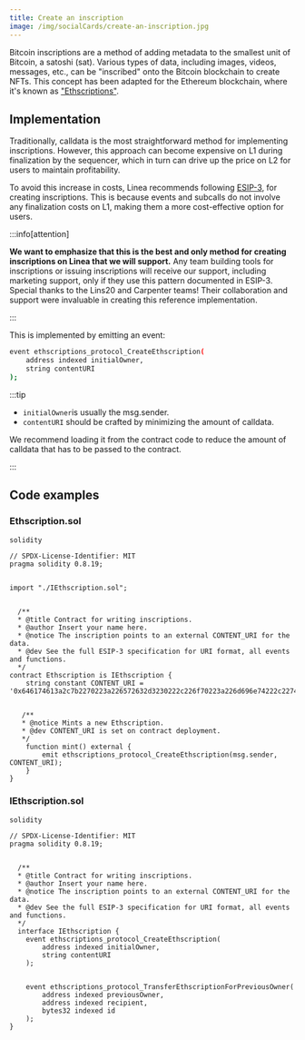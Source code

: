 ```yaml
---
title: Create an inscription
image: /img/socialCards/create-an-inscription.jpg
---
```


Bitcoin inscriptions are a method of adding metadata to the smallest unit of Bitcoin, a satoshi (sat). Various types of data, including images, videos, messages, etc., can be "inscribed" onto the Bitcoin blockchain to create NFTs. This concept has been adapted for the Ethereum blockchain, where it's known as ["Ethscriptions"](https://docs.ethscriptions.com/overview/introducing-ethscriptions).

## Implementation

Traditionally, calldata is the most straightforward method for implementing inscriptions. However, this approach can become expensive on L1 during finalization by the sequencer, which in turn can drive up the price on L2 for users to maintain profitability.

To avoid this increase in costs, Linea recommends following [ESIP-3](https://docs.ethscriptions.com/esips/accepted-esips/esip-3-smart-contract-ethscription-creations), for creating inscriptions. This is because events and subcalls do not involve any finalization costs on L1, making them a more cost-effective option for users.

:::info[attention]

**We want to emphasize that this is the best and only method for creating inscriptions on Linea that we will support.** Any team building tools for inscriptions or issuing inscriptions will receive our support, including marketing support, only if they use this pattern documented in ESIP-3. Special thanks to the Lins20 and Carpenter teams! Their collaboration and support were invaluable in creating this reference implementation.

:::

This is implemented by emitting an event:

```bash
event ethscriptions_protocol_CreateEthscription(
    address indexed initialOwner,
    string contentURI
);
```

:::tip

- `initialOwner`is usually the msg.sender.
- `contentURI` should be crafted by minimizing the amount of calldata.

We recommend loading it from the contract code to reduce the amount of calldata that has to be passed to the contract.

:::

## Code examples

<!-- We need some more here.
- What are the addresses? List them here, and link them on important contracts page.
- Explain what these are
- Explain at a high level what you do with them
- Sample code for interacting with them, getting information from them
  - List the methods available? Is `mint` the only one? 
  - We could point to Lineascan's built-in contract interaction capabilities, etc.-->

### Ethscription.sol

```
solidity

// SPDX-License-Identifier: MIT
pragma solidity 0.8.19;


import "./IEthscription.sol";


  /**
  * @title Contract for writing inscriptions.
  * @author Insert your name here.
  * @notice The inscription points to an external CONTENT_URI for the data.
  * @dev See the full ESIP-3 specification for URI format, all events and functions.
  */
contract Ethscription is IEthscription {
    string constant CONTENT_URI = '0x646174613a2c7b2270223a226572632d3230222c226f70223a226d696e74222c227469636b223a2266616972222c22616d74223a2231303030227d';


   /**
   * @notice Mints a new Ethscription.
   * @dev CONTENT_URI is set on contract deployment.
   */
    function mint() external {
        emit ethscriptions_protocol_CreateEthscription(msg.sender, CONTENT_URI);
    }
}
```

### IEthscription.sol

```
solidity

// SPDX-License-Identifier: MIT
pragma solidity 0.8.19;


  /**
  * @title Contract for writing inscriptions.
  * @author Insert your name here.
  * @notice The inscription points to an external CONTENT_URI for the data.
  * @dev See the full ESIP-3 specification for URI format, all events and functions.
  */
  interface IEthscription {
    event ethscriptions_protocol_CreateEthscription(
        address indexed initialOwner,
        string contentURI
    );


    event ethscriptions_protocol_TransferEthscriptionForPreviousOwner(
        address indexed previousOwner,
        address indexed recipient,
        bytes32 indexed id
    );
}
```
